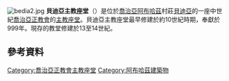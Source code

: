 {{unreferenced|time=2015-12-14T02:23:53+00:00}}
[[File:bedia2.jpg|thumb]]
'''貝迪亞主教座堂'''（{{lang-ka|ბედიის მონასტერი}}）是位於[[喬治亞|喬治亞]][[阿布哈茲|阿布哈茲]]村莊[[貝迪亞|貝迪亞]]的一座中世紀[[喬治亞正教會|喬治亞正教會]]的[[主教座堂|主教座堂]]。貝迪亞主教座堂最早修建於約10世紀時期，奉獻於999年。現存的教堂修建於13至14世紀。

== 參考資料 ==
{{Commons category|Bedia Cathedral}}
{{reflist}}

[[Category:喬治亞正教會主教座堂|Category:喬治亞正教會主教座堂]]
[[Category:阿布哈茲建築物|Category:阿布哈茲建築物]]